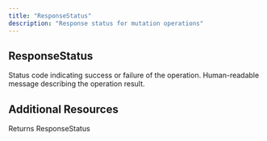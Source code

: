 ```yaml
---
title: "ResponseStatus"
description: "Response status for mutation operations"
---
```


## ResponseStatus

<ParamField path="code" type="String!" required>
  Status code indicating success or failure of the operation.
</ParamField>

<ParamField path="message" type="String!" required>
  Human-readable message describing the operation result.
</ParamField>

## Additional Resources

<CardGroup cols={2}>
  <Card title="Send User Message" icon="message-square" href="/integrations/graphql-api/mutations/chat/send-user-message">
    Returns ResponseStatus
  </Card>
</CardGroup>

